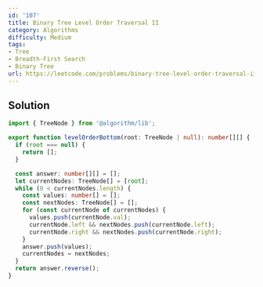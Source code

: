 ```yaml
---
id: '107'
title: Binary Tree Level Order Traversal II
category: Algorithms
difficulty: Medium
tags:
- Tree
- Breadth-First Search
- Binary Tree
url: https://leetcode.com/problems/binary-tree-level-order-traversal-ii
---
```


## Solution

```typescript filename="solution.ts" copy
import { TreeNode } from '@algorithm/lib';

export function levelOrderBottom(root: TreeNode | null): number[][] {
  if (root === null) {
    return [];
  }

  const answer: number[][] = [];
  let currentNodes: TreeNode[] = [root];
  while (0 < currentNodes.length) {
    const values: number[] = [];
    const nextNodes: TreeNode[] = [];
    for (const currentNode of currentNodes) {
      values.push(currentNode.val);
      currentNode.left && nextNodes.push(currentNode.left);
      currentNode.right && nextNodes.push(currentNode.right);
    }
    answer.push(values);
    currentNodes = nextNodes;
  }
  return answer.reverse();
}
```

